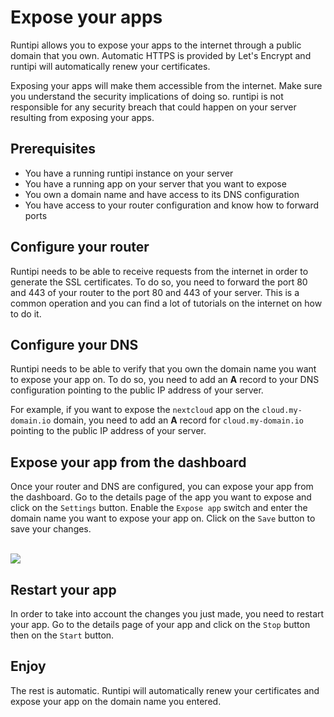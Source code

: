 
# Expose your apps

Runtipi allows you to expose your apps to the internet through a public domain that you own. Automatic HTTPS is provided by Let's Encrypt and runtipi will automatically renew your certificates.

<Callout type="warning">
  Exposing your apps will make them accessible from the internet. Make sure you understand the
  security implications of doing so. runtipi is not responsible for any security breach that could
  happen on your server resulting from exposing your apps.
</Callout>

## Prerequisites

- You have a running runtipi instance on your server
- You have a running app on your server that you want to expose
- You own a domain name and have access to its DNS configuration
- You have access to your router configuration and know how to forward ports

## Configure your router

Runtipi needs to be able to receive requests from the internet in order to generate the SSL certificates. To do so, you need to forward the port 80 and 443 of your router to the port 80 and 443 of your server.
This is a common operation and you can find a lot of tutorials on the internet on how to do it.

## Configure your DNS

Runtipi needs to be able to verify that you own the domain name you want to expose your app on. To do so, you need to add an **A** record to your DNS configuration pointing to the public IP address of your server.

For example, if you want to expose the `nextcloud` app on the `cloud.my-domain.io` domain, you need to add an **A** record for `cloud.my-domain.io` pointing to the public IP address of your server.

## Expose your app from the dashboard

Once your router and DNS are configured, you can expose your app from the dashboard. Go to the details page of the app you want to expose and click on the `Settings` button.
Enable the `Expose app` switch and enter the domain name you want to expose your app on. Click on the `Save` button to save your changes.

<br />
<Image src="/images/expose-your-apps/expose-settings.png" width={704} height={200} />

## Restart your app

In order to take into account the changes you just made, you need to restart your app. Go to the details page of your app and click on the `Stop` button then on the `Start` button.

## Enjoy

The rest is automatic. Runtipi will automatically renew your certificates and expose your app on the domain name you entered.
